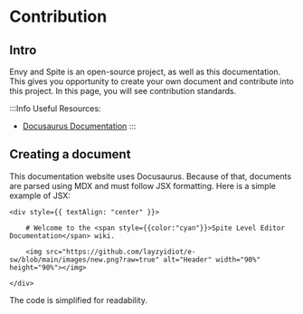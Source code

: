 # Contribution

## Intro

Envy and Spite is an open-source project, as well as this documentation. This gives you opportunity to create your own document and contribute into this project. In this page, you will see contribution standards.

:::Info
Useful Resources:
- [Docusaurus Documentation](https://docusaurus.io/docs/)
:::

## Creating a document

This documentation website uses Docusaurus. Because of that, documents are parsed using MDX and must follow JSX formatting. Here is a simple example of JSX:


```mdx
<div style={{ textAlign: "center" }}>

    # Welcome to the <span style={{color:"cyan"}}>Spite Level Editor Documentation</span> wiki.
	
    <img src="https://github.com/layzyidiot/e-sw/blob/main/images/new.png?raw=true" alt="Header" width="90%" height="90%"></img>

</div>
```
<figcaption>The code is simplified for readability.</figcaption>